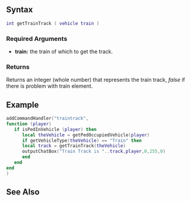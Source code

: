 
{{Shared function}}
{{New feature/item|3.0160|1.6|7485|
Gets the track of a train
}}

==Syntax==
<syntaxhighlight lang="lua">int getTrainTrack ( vehicle train )</syntaxhighlight>
{{OOP||[[/vehicle.md|vehicle]]:getTrack|track|setTrainTrack}}
===Required Arguments===
*'''train:''' the train of which to get the track.

===Returns===
Returns an integer (whole number) that represents the train track, ''false'' if there is problem with train element.

==Example==

<syntaxhighlight lang="lua">
addCommandHandler("traintrack",
function (player)
   if isPedInVehicle (player) then
      local theVehicle = getPedOccupiedVehicle(player)
      if getVehicleType(theVehicle) == "Train" then
	  local track = getTrainTrack(theVehicle)
	  outputChatBox("Train Track is "..track,player,0,255,0)
      end
   end
end
)
</syntaxhighlight>

==See Also==
{{Vehicle functions}}